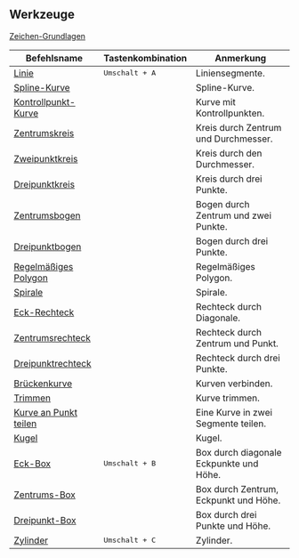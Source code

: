 ## Werkzeuge

[Zeichen-Grundlagen](tool/sketching-essentials)

| Befehlsname                                             | Tastenkombination    | Anmerkung                                              |
| ------------------------------------------------------- | -------------------- | -------------------------------------------------------|
| [Linie](tool/line)                                      | <kbd>Umschalt + A</kbd> | Liniensegmente.                                         |
| [Spline-Kurve](tool/spline-curve)                       |                      | Spline-Kurve.                                           |
| [Kontrollpunkt-Kurve](tool/control-point-curve)         |                      | Kurve mit Kontrollpunkten.                              |
| [Zentrumskreis](tool/center-circle)                     |                      | Kreis durch Zentrum und Durchmesser.                    |
| [Zweipunktkreis](tool/two-point-circle)                 |                      | Kreis durch den Durchmesser.                            |
| [Dreipunktkreis](tool/three-point-circle)               |                      | Kreis durch drei Punkte.                                |
| [Zentrumsbogen](tool/center-point-arc)                  |                      | Bogen durch Zentrum und zwei Punkte.                     |
| [Dreipunktbogen](tool/three-point-arc)                  |                      | Bogen durch drei Punkte.                                 |
| [Regelmäßiges Polygon](tool/polygon)                   |                      | Regelmäßiges Polygon.                                   |
| [Spirale](tool/spiral)                                  |                      | Spirale.                                                 |
| [Eck-Rechteck](tool/corner-rectangle)                  |                      | Rechteck durch Diagonale.                                |
| [Zentrumsrechteck](tool/center-rectangle)               |                      | Rechteck durch Zentrum und Punkt.                        |
| [Dreipunktrechteck](tool/three-point-rectangle)         |                      | Rechteck durch drei Punkte.                              |
| [Brückenkurve](sketch/bridge#bridge-curve)              |                      | Kurven verbinden.                                        |
| [Trimmen](sketch/trim)                                  |                      | Kurve trimmen.                                           |
| [Kurve an Punkt teilen](sketch/split-segment)           |                      | Eine Kurve in zwei Segmente teilen.                      |
| [Kugel](tool/sphere)                                    |                      | Kugel.                                                   |
| [Eck-Box](tool/corner-box)                              | <kbd>Umschalt + B</kbd> | Box durch diagonale Eckpunkte und Höhe.                  |
| [Zentrums-Box](tool/center-box)                         |                      | Box durch Zentrum, Eckpunkt und Höhe.                    |
| [Dreipunkt-Box](tool/three-point-box)                   |                      | Box durch drei Punkte und Höhe.                          |
| [Zylinder](tool/cylinder)                               | <kbd>Umschalt + C</kbd> | Zylinder.                                                |

